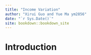 ```yaml
--- 
title: "Income Variation"
author: "Xirui Guo and Yue Ma ym2856"
date: "`r Sys.Date()`"
site: bookdown::bookdown_site
---
```


# Introduction


